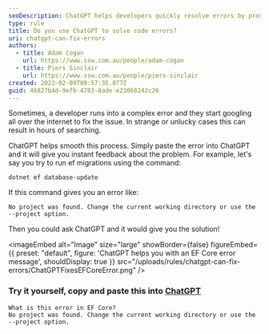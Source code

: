 ```yaml
---
seoDescription: ChatGPT helps developers quickly resolve errors by providing instant feedback and solutions.
type: rule
title: Do you use ChatGPT to solve code errors?
uri: chatgpt-can-fix-errors
authors:
  - title: Adam Cogan
    url: https://www.ssw.com.au/people/adam-cogan
  - title: Piers Sinclair
    url: https://www.ssw.com.au/people/piers-sinclair
created: 2023-02-09T09:57:35.077Z
guid: 46827b4d-9efb-4783-8ade-e23068242c20
---
```


Sometimes, a developer runs into a complex error and they start googling all over the internet to fix the issue. In strange or unlucky cases this can result in hours of searching.

ChatGPT helps smooth this process. Simply paste the error into ChatGPT and it will give you instant feedback about the problem.
For example, let's say you try to run ef migrations using the command:

```markup
dotnet ef database-update
```

If this command gives you an error like:

```markup
No project was found. Change the current working directory or use the --project option.
```

Then you could ask ChatGPT and it would give you the solution!


<imageEmbed
  alt="Image"
  size="large"
  showBorder={false}
  figureEmbed={{
    preset: "default",
    figure: 'ChatGPT helps you with an EF Core error message',
    shouldDisplay: true
  }}
  src="/uploads/rules/chatgpt-can-fix-errors/ChatGPTFixesEFCoreError.png"
/>

### Try it yourself, copy and paste this into [ChatGPT](https://chat.openai.com/)

```markup
What is this error in EF Core?
No project was found. Change the current working directory or use the --project option.
```